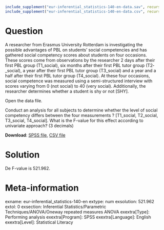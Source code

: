 ```r
include_supplement("eur-inferential_statistics-140-en-data.sav", recursive = TRUE)
include_supplement("eur-inferential_statistics-140-en-data.csv", recursive = TRUE)
```

Question
========
A researcher from Erasmus University Rotterdam is investigating the possible advantages of PBL on students’ social competencies and has gathered social competency scores about students on four occasions. These scores come from observations by the researcher 2 days after their first PBL group (T1_social), six months after their first PBL tutor group (T2­_social), a year after their first PBL tutor group (T3_social) and a year and a half after their first PBL tutor group (T4_social). At these four occasions, social competence was measured using a semi-structured interview with scores varying from 0 (not social) to 40 (very social). Additionally, the researcher determines whether a student is shy or not [SHY]. 

Open the data file.

Conduct an analysis for all subjects to determine whether the level of social competency differs between the four measurements ? [T1_social, T2_social, T3_social, T4_social]. What is the F-value for this effect according to univariate approach? (3 decimals)

**Download**: [SPSS file](eur-inferential_statistics-140-en-data.sav), [CSV file](eur-inferential_statistics-140-en-data.csv)


Solution
========
De F-value is 521.962.


Meta-information
================
exname: eur-inferential_statistics-140-en
extype: num
exsolution: 521.962
extol: 0
exsection: Inferential Statistics/Parametric Techniques/ANOVA/Oneway repeated measures ANOVA
exextra[Type]: Performing analysis
exextra[Program]: SPSS
exextra[Language]: English
exextra[Level]: Statistical Literacy

